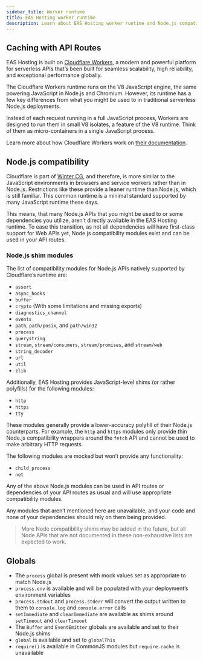 ```yaml
---
sidebar_title: Worker runtime
title: EAS Hosting worker runtime
description: Learn about EAS Hosting worker runtime and Node.js compatibility.
---
```


## Caching with API Routes

EAS Hosting is built on [Cloudflare Workers](https://developers.cloudflare.com/workers/), a modern and powerful platform for serverless APIs that’s been built for seamless scalability, high reliability, and exceptional performance globally.

The Cloudflare Workers runtime runs on the V8 JavaScript engine, the same powering JavaScript in Node.js and Chromium. However, its runtime has a few key differences from what you might be used to in traditional serverless Node.js deployments.

Instead of each request running in a full JavaScript process, Workers are designed to run them in small V8 isolates, a feature of the V8 runtime. Think of them as micro-containers in a single JavaScript process.

Learn more about how Cloudflare Workers work on [their documentation](https://developers.cloudflare.com/workers/reference/how-workers-works/).

## Node.js compatibility

Cloudflare is part of [Winter CG](https://wintercg.org/), and therefore, is more similar to the JavaScript environments in browsers and service workers rather than in Node.js. Restrictions like these provide a leaner runtime than Node.js, which is still familiar. This common runtime is a minimal standard supported by many JavaScript runtime these days.

This means, that many Node.js APIs that you might be used to or some dependencies you utilize, aren’t directly available in the EAS Hosting runtime. To ease this transition, as not all dependencies will have first-class support for Web APIs yet, Node.js compatibility modules exist and can be used in your API routes.

### Node.js shim modules

The list of compatibility modules for Node.js APIs natively supported by Cloudflare’s runtime are:

- `assert`
- `async_hooks`
- `buffer`
- `crypto` (With some limitations and missing exports)
- `diagnostics_channel`
- `events`
- `path`, `path/posix`, and `path/win32`
- `process`
- `querystring`
- `stream`, `stream/consumers`, `stream/promises`, and `stream/web`
- `string_decoder`
- `url`
- `util`
- `zlib`

Additionally, EAS Hosting provides JavaScript-level shims (or rather polyfills) for the following modules:

- `http`
- `https`
- `tty`

These modules generally provide a lower-accuracy polyfill of their Node.js counterparts. For example, the `http` and `https` modules only provide thin Node.js compatibility wrappers around the `fetch` API and cannot be used to make arbitrary HTTP requests.

The following modules are mocked but won’t provide any functionality:

- `child_process`
- `net`

Any of the above Node.js modules can be used in API routes or dependencies of your API routes as usual and will use appropriate compatibility modules.

Any modules that aren’t mentioned here are unavailable, and your code and none of your dependencies should rely on them being provided.

> More Node compatibility shims may be added in the future, but all Node APIs that are not documented in these non-exhaustive lists are expected to work.

## Globals

- The `process` global is present with mock values set as appropriate to match Node.js
- `process.env` is available and will be populated with your deployment’s environment variables
- `process.stdout` and `process.stderr` will convert the output written to them to `console.log` and `console.error` calls
- `setImmediate` and `clearImmediate` are available as shims around `setTimeout` and `clearTimeout`
- The `Buffer` and `EventEmitter` globals are available and set to their Node.js shims
- `global` is available and set to `globalThis`
- `require()` is available in CommonJS modules but `require.cache` is unavailable
